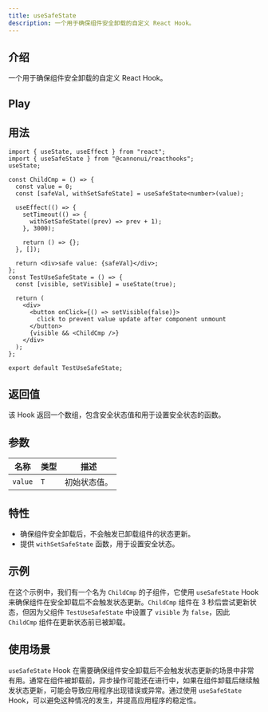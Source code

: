 ```yaml
---
title: useSafeState
description: 一个用于确保组件安全卸载的自定义 React Hook。
---
```



## 介绍

一个用于确保组件安全卸载的自定义 React Hook。

## Play

<div style="margin-top: 3%;">
  <UseSafeState client:visible />
</div>

## 用法

```tsx
import { useState, useEffect } from "react";
import { useSafeState } from "@cannonui/reacthooks";
useState;

const ChildCmp = () => {
  const value = 0;
  const [safeVal, withSetSafeState] = useSafeState<number>(value);

  useEffect(() => {
    setTimeout(() => {
      withSetSafeState((prev) => prev + 1);
    }, 3000);

    return () => {};
  }, []);

  return <div>safe value: {safeVal}</div>;
};
const TestUseSafeState = () => {
  const [visible, setVisible] = useState(true);

  return (
    <div>
      <button onClick={() => setVisible(false)}>
        click to prevent value update after component unmount
      </button>
      {visible && <ChildCmp />}
    </div>
  );
};

export default TestUseSafeState;
```

## 返回值

该 Hook 返回一个数组，包含安全状态值和用于设置安全状态的函数。

## 参数

| 名称    | 类型 | 描述         |
| ------- | ---- | ------------ |
| `value` | `T`  | 初始状态值。 |

## 特性

- 确保组件安全卸载后，不会触发已卸载组件的状态更新。
- 提供 `withSetSafeState` 函数，用于设置安全状态。

## 示例

在这个示例中，我们有一个名为 `ChildCmp` 的子组件，它使用 `useSafeState` Hook 来确保组件在安全卸载后不会触发状态更新。`ChildCmp` 组件在 3 秒后尝试更新状态，但因为父组件 `TestUseSafeState` 中设置了 `visible` 为 `false`，因此 `ChildCmp` 组件在更新状态前已被卸载。

## 使用场景

`useSafeState` Hook 在需要确保组件安全卸载后不会触发状态更新的场景中非常有用。通常在组件被卸载前，异步操作可能还在进行中，如果在组件卸载后继续触发状态更新，可能会导致应用程序出现错误或异常。通过使用 `useSafeState` Hook，可以避免这种情况的发生，并提高应用程序的稳定性。
